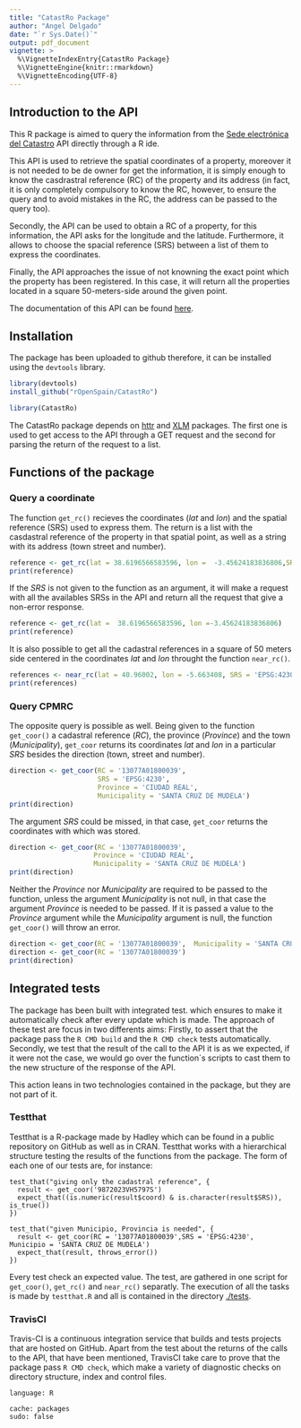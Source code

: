 ```yaml
---
title: "CatastRo Package"
author: "Angel Delgado"
date: "`r Sys.Date()`"
output: pdf_document
vignette: >
  %\VignetteIndexEntry{CatastRo Package}
  %\VignetteEngine{knitr::rmarkdown}
  %\VignetteEncoding{UTF-8}
---
```


## Introduction to the API

This R package is aimed to query  the information from the [Sede electrónica del Catastro](http://ovc.catastro.meh.es/ovcservweb/OVCSWLocalizacionRC/OVCCoordenadas.asmx) API directly through a R ide. 

This API is used to retrieve the spatial coordinates of a property, moreover it is not needed to be de owner for get the information, it is simply enough to know the casdrastral reference (RC) of the property and its address (in fact, it is only completely compulsory to know the RC, however, to ensure the query and to avoid mistakes in the RC, the address can be passed to the query too).

Secondly, the API can be used to obtain a RC of a property, for this information, the API asks for the longitude and the latitude. Furthermore, it allows to choose the spacial reference (SRS) between a list of them to express the coordinates.

Finally, the API approaches the issue of not knowning the exact point which the property has been registered. In this case, it will return all the properties located in a square 50-meters-side around the given point.

The documentation of this API can be found [here](http://www.catastro.meh.es/ayuda/lang/castellano/servicios_web.htm).

## Installation

The package has been uploaded to github therefore, it can be installed using the `devtools` library.

```r
library(devtools)
install_github("rOpenSpain/CatastRo")
```
```r
library(CatastRo)
```

The CatastRo package depends on [httr](https://github.com/r-lib/httr) and [XLM](https://github.com/omegahat/XML) packages. The first one is used to get access to the API through a GET request and the second for parsing the return of the request to a list.

## Functions of the package
### Query a coordinate

The function `get_rc()` recieves the coordinates (*lat* and *lon*) and the spatial reference (SRS) used to express them. The return is a list with the casdastral reference of the property in that spatial point, as well as a string with its address (town street and number).


```r
reference <- get_rc(lat = 38.6196566583596, lon =  -3.45624183836806,SRS = 'EPSG:4230')
print(reference)
``` 

If the *SRS* is not given to the function as an argument, it will make a request with all the availables SRSs in the API and return all the request that give a non-error response.

```r
reference <- get_rc(lat =  38.6196566583596, lon =-3.45624183836806)
print(reference)
``` 

It is also possible to get all the cadastral references in a square of 50 meters side centered in the coordinates *lat* and *lon* throught the function `near_rc()`.

```r
references <- near_rc(lat = 40.96002, lon = -5.663408, SRS = 'EPSG:4230')
print(references)
``` 

### Query CPMRC 

The opposite query is possible as well. Being given to the function `get_coor()` a cadastral reference (*RC*), the province (*Province*) and the  town (*Municipality*), `get_coor` returns its coordinates *lat* and *lon* in a particular *SRS* besides the direction (town, street and number).

```r
direction <- get_coor(RC = '13077A01800039', 
                      SRS = 'EPSG:4230',
                      Province = 'CIUDAD REAL', 
                      Municipality = 'SANTA CRUZ DE MUDELA')
print(direction)
```

The argument *SRS* could be missed, in that case, `get_coor` returns the coordinates with which was stored.

```r
direction <- get_coor(RC = '13077A01800039', 
                     Province = 'CIUDAD REAL', 
                     Municipality = 'SANTA CRUZ DE MUDELA')
print(direction)
```

Neither the *Province* nor *Municipality* are required to be passed to the function, unless the argument *Municipality* is not null, in that case the  argument *Province* is needed to be passed. If it is passed a value to the *Province* argument while the *Municipality* argument is null, the function `get_coor()` will throw an error.

```r
direction <- get_coor(RC = '13077A01800039',  Municipality = 'SANTA CRUZ DE MUDELA')
direction <- get_coor(RC = '13077A01800039')
print(direction)
```

## Integrated tests

The package has been built with integrated test. which ensures to make it automatically check after every update which is made. The approach of these test are focus in two differents aims: Firstly, to assert that the package pass the `R CMD build` and the `R CMD check` tests automatically. Secondly, we test that the result of the call to the API it is as we expected, if it were not the case, we would go over the function´s scripts to cast them to the new structure of the response of the API.

This action leans in two technologies contained in the package, but they are not part of it.

### Testthat

Testthat is a R-package made by Hadley which can be found in a public repository on GitHub as well as in CRAN. Testthat works with a hierarchical structure testing the results of the functions from the package. The form of each one of our tests are, for instance:

```
test_that("giving only the cadastral reference", {
  result <- get_coor('9872023VH5797S')
  expect_that((is.numeric(result$coord) & is.character(result$SRS)), is_true())
})

test_that("given Municipio, Provincia is needed", {
  result <- get_coor(RC = '13077A01800039',SRS = 'EPSG:4230', Municipio = 'SANTA CRUZ DE MUDELA')
  expect_that(result, throws_error())
})
```

Every test check an expected value. The test, are gathered in one script for `get_coor()`, `get_rc()` and `near_rc()` separatly. The execution of all  the tasks is made by `testthat.R` and all is contained in the directory [./tests](https://github.com/rOpenSpain/CatastRo/tree/master/tests).

### TravisCI

Travis-CI is a continuous integration service that builds and tests projects that are hosted on GitHub. Apart from the test about the returns of the calls to the API, that have been mentioned, TravisCI take care to prove that the package pass `R CMD check`, which make a variety of diagnostic checks on directory structure, index and control files.

```
language: R

cache: packages
sudo: false
```
